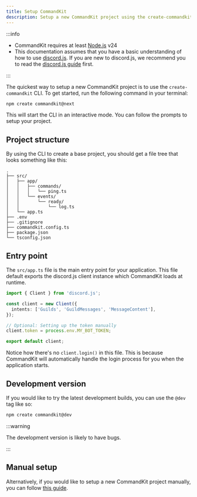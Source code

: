 ```yaml
---
title: Setup CommandKit
description: Setup a new CommandKit project using the create-commandkit CLI
---
```


:::info

- CommandKit requires at least [Node.js](https://nodejs.org/) v24
- This documentation assumes that you have a basic understanding of
  how to use [discord.js](https://discord.js.org/). If you are new to
  discord.js, we recommend you to read the
  [discord.js guide](https://discordjs.guide/) first.

:::

The quickest way to setup a new CommandKit project is to use the
`create-commandkit` CLI. To get started, run the following command in
your terminal:

```sh npm2yarn
npm create commandkit@next
```

This will start the CLI in an interactive mode. You can follow the
prompts to setup your project.

## Project structure

By using the CLI to create a base project, you should get a file tree
that looks something like this:

```
.
├── src/
│   ├── app/
│   │   ├── commands/
│   │   │   └── ping.ts
│   │   └── events/
│   │       └── ready/
│   │           └── log.ts
│   └── app.ts
├── .env
├── .gitignore
├── commandkit.config.ts
├── package.json
└── tsconfig.json
```

## Entry point

The `src/app.ts` file is the main entry point for your application.
This file default exports the discord.js client instance which
CommandKit loads at runtime.

```ts title="src/app.ts"
import { Client } from 'discord.js';

const client = new Client({
  intents: ['Guilds', 'GuildMessages', 'MessageContent'],
});

// Optional: Setting up the token manually
client.token = process.env.MY_BOT_TOKEN;

export default client;
```

Notice how there's no `client.login()` in this file. This is because
CommandKit will automatically handle the login process for you when
the application starts.

## Development version

If you would like to try the latest development builds, you can use
the `@dev` tag like so:

```sh npm2yarn
npm create commandkit@dev
```

:::warning

The development version is likely to have bugs.

:::

## Manual setup

Alternatively, if you would like to setup a new CommandKit project
manually, you can follow
[this guide](../08-advanced/01-setup-commandkit-manually.mdx).
